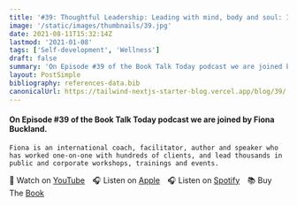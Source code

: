 ```yaml
---
title: '#39: Thoughtful Leadership: Leading with mind, body and soul: Interview with Fiona Buckland'
image: '/static/images/thumbnails/39.jpg'
date: 2021-08-11T15:32:14Z
lastmod: '2021-01-08'
tags: ['Self-development', 'Wellness']
draft: false
summary: 'On Episode #39 of the Book Talk Today podcast we are joined by Fiona Buckland. Fiona is an international coach, facilitator, author and speaker who has worked one-on-one with hundreds of clients, and lead thousands in public and corporate workshops, trainings and events.'
layout: PostSimple
bibliography: references-data.bib
canonicalUrl: https://tailwind-nextjs-starter-blog.vercel.app/blog/39/
---
```


#### On Episode #39 of the Book Talk Today podcast we are joined by Fiona Buckland.

    Fiona is an international coach, facilitator, author and speaker who has worked one-on-one with hundreds of clients, and lead thousands in public and corporate workshops, trainings and events.

🎥&nbsp;Watch on [YouTube]&emsp;🎧&nbsp;Listen on [Apple]&emsp;🎧&nbsp;Listen on [Spotify]&emsp;📚&nbsp;Buy The [Book]&emsp;

[youtube]: https://youtu.be/O2lSv99KAlY
[apple]: https://podcasts.apple.com/gb/podcast/39-thoughtful-leadership-leading-with-mind-body-and/id1525619296?i=1000531714159
[spotify]: https://open.spotify.com/episode/7ewRvKu7SBEZ2L4kBf68v0?si=uHVgGer8RtGU3XEazVqQdw
[book]: https://amzn.to/3NYwAjm
